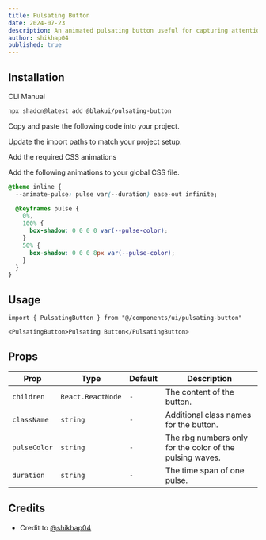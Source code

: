 ```yaml
---
title: Pulsating Button
date: 2024-07-23
description: An animated pulsating button useful for capturing attention of users.
author: shikhap04
published: true
---
```


<ComponentPreview name="pulsating-button-demo" />

## Installation

<Tabs defaultValue="cli">

<TabsList>
  <TabsTrigger value="cli">CLI</TabsTrigger>
  <TabsTrigger value="manual">Manual</TabsTrigger>
</TabsList>
<TabsContent value="cli">

```bash
npx shadcn@latest add @blakui/pulsating-button
```

</TabsContent>

<TabsContent value="manual">

<Steps>

<Step>Copy and paste the following code into your project.</Step>

<ComponentSource name="pulsating-button" />

<Step>Update the import paths to match your project setup.</Step>

<Step>Add the required CSS animations</Step>

Add the following animations to your global CSS file.

```css title="app/globals.css" showLineNumbers {2, 4-12}
@theme inline {
  --animate-pulse: pulse var(--duration) ease-out infinite;

  @keyframes pulse {
    0%,
    100% {
      box-shadow: 0 0 0 0 var(--pulse-color);
    }
    50% {
      box-shadow: 0 0 0 8px var(--pulse-color);
    }
  }
}
```

</Steps>

</TabsContent>

</Tabs>

## Usage

```tsx showLineNumbers
import { PulsatingButton } from "@/components/ui/pulsating-button"
```

```tsx showLineNumbers
<PulsatingButton>Pulsating Button</PulsatingButton>
```

## Props

| Prop         | Type              | Default | Description                                              |
| ------------ | ----------------- | ------- | -------------------------------------------------------- |
| `children`   | `React.ReactNode` | `-`     | The content of the button.                               |
| `className`  | `string`          | `-`     | Additional class names for the button.                   |
| `pulseColor` | `string`          | `-`     | The rbg numbers only for the color of the pulsing waves. |
| `duration`   | `string`          | `-`     | The time span of one pulse.                              |

## Credits

- Credit to [@shikhap04](https://github.com/shikhap04)

